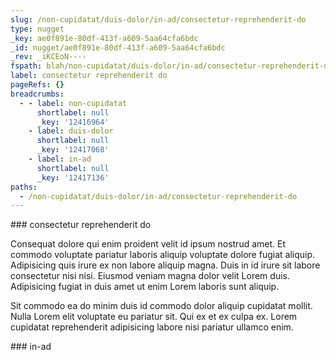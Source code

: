 ```yaml
---
slug: /non-cupidatat/duis-dolor/in-ad/consectetur-reprehenderit-do
type: nugget
_key: ae0f891e-80df-413f-a609-5aa64cfa6bdc
_id: nugget/ae0f891e-80df-413f-a609-5aa64cfa6bdc
_rev: _iKCEoN----
fspath: blah/non-cupidatat/duis-dolor/in-ad/consectetur-reprehenderit-do.md
label: consectetur reprehenderit do
pageRefs: {}
breadcrumbs:
  - - label: non-cupidatat
      shortlabel: null
      _key: '12416964'
    - label: duis-dolor
      shortlabel: null
      _key: '12417068'
    - label: in-ad
      shortlabel: null
      _key: '12417136'
paths:
  - /non-cupidatat/duis-dolor/in-ad/consectetur-reprehenderit-do
---
```


<NuggetArea>
<Nugget slug="/non-cupidatat/duis-dolor/in-ad/consectetur-reprehenderit-do" type="nugget" _key="ae0f891e-80df-413f-a609-5aa64cfa6bdc" _id="nugget/ae0f891e-80df-413f-a609-5aa64cfa6bdc" _rev="_iKCEoN----" fspath="blah/non-cupidatat/duis-dolor/in-ad/consectetur-reprehenderit-do.md" label="consectetur reprehenderit do" paths="/non-cupidatat/duis-dolor/in-ad/consectetur-reprehenderit-do">
<NuggetBody>
### consectetur reprehenderit do

Consequat dolore qui enim proident velit id ipsum nostrud amet. Et commodo voluptate pariatur laboris aliquip voluptate dolore fugiat aliquip. Adipisicing quis irure ex non labore aliquip magna. Duis in id irure sit labore consectetur nisi nisi. Eiusmod veniam magna dolor velit Lorem duis. Adipisicing fugiat in duis amet ut enim Lorem laboris sunt aliquip.

Sit commodo ea do minim duis id commodo dolor aliquip cupidatat mollit. Nulla Lorem elit voluptate eu pariatur sit. Qui ex et ex culpa ex. Lorem cupidatat reprehenderit adipisicing labore nisi pariatur ullamco enim.

</NuggetBody>
<Breadcrumbs>
<Crumbs>
<Crumb _key="12416964" label="non-cupidatat" /><Crumb _key="12417068" label="duis-dolor" /><Crumb _key="12417136" label="in-ad" />
</Crumbs>
</Breadcrumbs>
</Nugget>

<NuggetsInbound>
</NuggetsInbound>
<NuggetsOutbound>
</NuggetsOutbound>
</NuggetArea>
<PassagesInbound>
<Passage direction="inbound" type="passage" _key="12417136" _id="passage/12417136" _rev="_iKCEoM2--_" label="in-ad" passage="in-ad" fspath="blah/non-cupidatat/duis-dolor/in-ad" paths="/non-cupidatat/duis-dolor/in-ad" slug="/non-cupidatat/duis-dolor/in-ad">
<NuggetBody>
### in-ad

</NuggetBody>
<Breadcrumbs>
<Crumbs>
<Crumb _key="12416964" label="non-cupidatat" /><Crumb _key="12417068" label="duis-dolor" />
</Crumbs>
</Breadcrumbs>
</Passage>

</PassagesInbound>
<PassagesOutbound>
</PassagesOutbound>